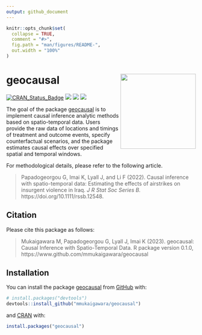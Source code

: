```yaml
---
output: github_document
---
```


<!-- README.md is generated from README.Rmd. Please edit that file -->

```r
knitr::opts_chunk$set(
  collapse = TRUE,
  comment = "#>",
  fig.path = "man/figures/README-",
  out.width = "100%"
)
```

# geocausal <a href="https://github.com/mmukaigawara/geocausal"><img src="inst/figure/logo.png" align="right" height="200" /></a>

<!-- badges: start -->
[![CRAN_Status_Badge](http://www.r-pkg.org/badges/version/geocausal?color=green)](https://cran.r-project.org/package=geocausal)
[![](http://cranlogs.r-pkg.org/badges/grand-total/geocausal?color=green)](https://cran.r-project.org/package=geocausal)
[![](http://cranlogs.r-pkg.org/badges/geocausal?color=green)](https://cran.r-project.org/package=geocausal)
[![](http://cranlogs.r-pkg.org/badges/last-week/geocausal?color=green)](https://cran.r-project.org/package=geocausal)
<!-- badges: end -->

The goal of the package [geocausal](https://github.com/mmukaigawara/geocausal) is to implement causal inference analytic methods based on spatio-temporal data. Users provide the raw data of locations and timings of treatment and outcome events, specify counterfactual scenarios, and the package estimates causal effects over specified spatial and temporal windows.

For methodological details, please refer to the following article.

> Papadogeorgou G, Imai K, Lyall J, and Li F (2022). Causal inference with spatio-temporal data: Estimating the effects of airstrikes on insurgent violence in Iraq. _J R Stat Soc Series B._ https://doi.org/10.1111/rssb.12548. 


## Citation

Please cite this package as follows:

> Mukaigawara M, Papadogeorgou G, Lyall J, Imai K (2023). geocausal: Causal Inference with Spatio-Temporal Data. R package version 0.1.0, https://www.github.com/mmukaigawara/geocausal

## Installation

You can install the package [geocausal](https://github.com/mmukaigawara/geocausal) from [GitHub](https://github.com/) with:

``` r
# install.packages("devtools")
devtools::install_github("mmukaigawara/geocausal")
```

and [CRAN](https://cran.r-project.org/web/packages/geocausal/index.html) with:

```r
install.packages("geocausal")
```
